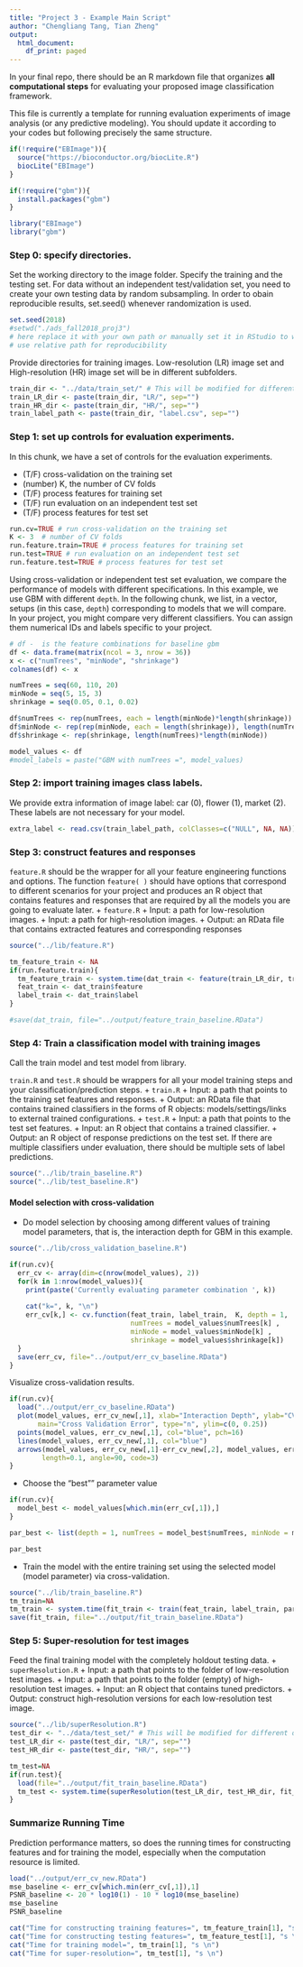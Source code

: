 ```yaml
---
title: "Project 3 - Example Main Script"
author: "Chengliang Tang, Tian Zheng"
output:
  html_document:
    df_print: paged
---
```


In your final repo, there should be an R markdown file that organizes **all computational steps** for evaluating your proposed image classification framework. 

This file is currently a template for running evaluation experiments of image analysis (or any predictive modeling). You should update it according to your codes but following precisely the same structure. 

```r
if(!require("EBImage")){
  source("https://bioconductor.org/biocLite.R")
  biocLite("EBImage")
}

if(!require("gbm")){
  install.packages("gbm")
}

library("EBImage")
library("gbm")
```


### Step 0: specify directories.

Set the working directory to the image folder. Specify the training and the testing set. For data without an independent test/validation set, you need to create your own testing data by random subsampling. In order to obain reproducible results, set.seed() whenever randomization is used. 

```r
set.seed(2018)
#setwd("./ads_fall2018_proj3") 
# here replace it with your own path or manually set it in RStudio to where this rmd file is located. 
# use relative path for reproducibility
```

Provide directories for training images. Low-resolution (LR) image set and High-resolution (HR) image set will be in different subfolders. 
```r
train_dir <- "../data/train_set/" # This will be modified for different data sets.
train_LR_dir <- paste(train_dir, "LR/", sep="")
train_HR_dir <- paste(train_dir, "HR/", sep="")
train_label_path <- paste(train_dir, "label.csv", sep="") 
```

### Step 1: set up controls for evaluation experiments.

In this chunk, we have a set of controls for the evaluation experiments. 

+ (T/F) cross-validation on the training set
+ (number) K, the number of CV folds
+ (T/F) process features for training set
+ (T/F) run evaluation on an independent test set
+ (T/F) process features for test set

```r
run.cv=TRUE # run cross-validation on the training set
K <- 3  # number of CV folds
run.feature.train=TRUE # process features for training set
run.test=TRUE # run evaluation on an independent test set
run.feature.test=TRUE # process features for test set
```

Using cross-validation or independent test set evaluation, we compare the performance of models with different specifications. In this example, we use GBM with different `depth`. In the following chunk, we list, in a vector, setups (in this case, `depth`) corresponding to models that we will compare. In your project, you might compare very different classifiers. You can assign them numerical IDs and labels specific to your project. 

```r
# df -  is the feature combinations for baseline gbm
df <- data.frame(matrix(ncol = 3, nrow = 36))
x <- c("numTrees", "minNode", "shrinkage")
colnames(df) <- x

numTrees = seq(60, 110, 20) 
minNode = seq(5, 15, 3)
shrinkage = seq(0.05, 0.1, 0.02)

df$numTrees <- rep(numTrees, each = length(minNode)*length(shrinkage))
df$minNode <- rep(rep(minNode, each = length(shrinkage)), length(numTrees))
df$shrinkage <- rep(shrinkage, length(numTrees)*length(minNode))

model_values <- df
#model_labels = paste("GBM with numTrees =", model_values)
```

### Step 2: import training images class labels.

We provide extra information of image label: car (0), flower (1), market (2). These labels are not necessary for your model.

```r
extra_label <- read.csv(train_label_path, colClasses=c("NULL", NA, NA))
```

### Step 3: construct features and responses

`feature.R` should be the wrapper for all your feature engineering functions and options. The function `feature( )` should have options that correspond to different scenarios for your project and produces an R object that contains features and responses that are required by all the models you are going to evaluate later. 
+ `feature.R`
  + Input: a path for low-resolution images.
  + Input: a path for high-resolution images.
  + Output: an RData file that contains extracted features and corresponding responses

```r
source("../lib/feature.R")

tm_feature_train <- NA
if(run.feature.train){
  tm_feature_train <- system.time(dat_train <- feature(train_LR_dir, train_HR_dir))
  feat_train <- dat_train$feature
  label_train <- dat_train$label
}

#save(dat_train, file="../output/feature_train_baseline.RData")
```


### Step 4: Train a classification model with training images
Call the train model and test model from library. 

`train.R` and `test.R` should be wrappers for all your model training steps and your classification/prediction steps. 
+ `train.R`
  + Input: a path that points to the training set features and responses.
  + Output: an RData file that contains trained classifiers in the forms of R objects: models/settings/links to external trained configurations.
+ `test.R`
  + Input: a path that points to the test set features.
  + Input: an R object that contains a trained classifier.
  + Output: an R object of response predictions on the test set. If there are multiple classifiers under evaluation, there should be multiple sets of label predictions. 
```r
source("../lib/train_baseline.R")
source("../lib/test_baseline.R")
```

#### Model selection with cross-validation
* Do model selection by choosing among different values of training model parameters, that is, the interaction depth for GBM in this example. 
```r
source("../lib/cross_validation_baseline.R")

if(run.cv){
  err_cv <- array(dim=c(nrow(model_values), 2))
  for(k in 1:nrow(model_values)){
    print(paste('Currently evaluating parameter combination ', k))
    
    cat("k=", k, "\n")
    err_cv[k,] <- cv.function(feat_train, label_train,  K, depth = 1, 
                              numTrees = model_values$numTrees[k] , 
                              minNode = model_values$minNode[k] , 
                              shrinkage = model_values$shrinkage[k])  
  }
  save(err_cv, file="../output/err_cv_baseline.RData")
}
```

Visualize cross-validation results. 
```r
if(run.cv){
  load("../output/err_cv_baseline.RData")
  plot(model_values, err_cv_new[,1], xlab="Interaction Depth", ylab="CV Error",
       main="Cross Validation Error", type="n", ylim=c(0, 0.25))
  points(model_values, err_cv_new[,1], col="blue", pch=16)
  lines(model_values, err_cv_new[,1], col="blue")
  arrows(model_values, err_cv_new[,1]-err_cv_new[,2], model_values, err_cv_new[,1]+err_cv_new[,2], 
        length=0.1, angle=90, code=3)
}

```


* Choose the "best"" parameter value
```r
if(run.cv){
  model_best <- model_values[which.min(err_cv[,1]),]
}

par_best <- list(depth = 1, numTrees = model_best$numTrees, minNode = model_best$minNode,  shrinkage=model_best$shrinkage)

par_best
```

* Train the model with the entire training set using the selected model (model parameter) via cross-validation.
```r
source("../lib/train_baseline.R")
tm_train=NA
tm_train <- system.time(fit_train <- train(feat_train, label_train, par_best))#, par_best
save(fit_train, file="../output/fit_train_baseline.RData")
```

### Step 5: Super-resolution for test images
Feed the final training model with the completely holdout testing data. 
+ `superResolution.R`
  + Input: a path that points to the folder of low-resolution test images.
  + Input: a path that points to the folder (empty) of high-resolution test images.
  + Input: an R object that contains tuned predictors.
  + Output: construct high-resolution versions for each low-resolution test image.
```r
source("../lib/superResolution.R")
test_dir <- "../data/test_set/" # This will be modified for different data sets.
test_LR_dir <- paste(test_dir, "LR/", sep="")
test_HR_dir <- paste(test_dir, "HR/", sep="")

tm_test=NA
if(run.test){
  load(file="../output/fit_train_baseline.RData")
  tm_test <- system.time(superResolution(test_LR_dir, test_HR_dir, fit_train))
}
```

### Summarize Running Time
Prediction performance matters, so does the running times for constructing features and for training the model, especially when the computation resource is limited. 
```r
load("../output/err_cv_new.RData")
mse_baseline <- err_cv[which.min(err_cv[,1]),1]
PSNR_baseline <- 20 * log10(1) - 10 * log10(mse_baseline)
mse_baseline
PSNR_baseline

cat("Time for constructing training features=", tm_feature_train[1], "s \n")
cat("Time for constructing testing features=", tm_feature_test[1], "s \n")
cat("Time for training model=", tm_train[1], "s \n")
cat("Time for super-resolution=", tm_test[1], "s \n")
```



